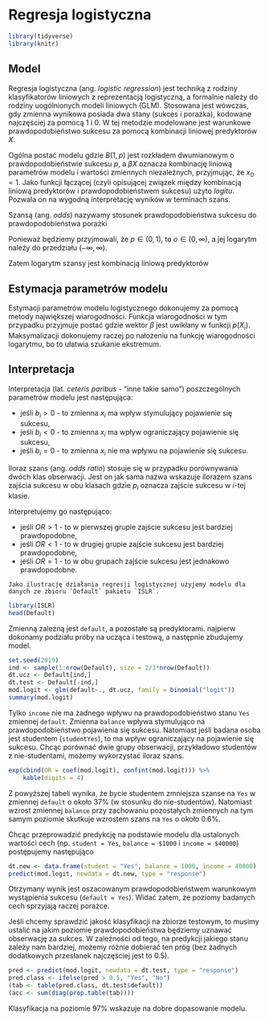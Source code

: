 # Regresja logistyczna

```{r include=FALSE}
library(tidyverse)
library(knitr)
```


## Model

Regresja logistyczna (ang. *logistic regression*) jest techniką z rodziny klasyfikatorów liniowych z reprezentacją logistyczną, a formalnie należy do rodziny uogólnionych modeli liniowych (GLM). Stosowana jest wówczas, gdy zmienna wynikowa posiada dwa stany (sukces i porażka), kodowane najczęściej za pomocą 1 i 0. W tej metodzie modelowane jest warunkowe prawdopodobieństwo sukcesu za pomocą kombinacji liniowej predyktorów $X$. 

Ogólna postać modelu 
\begin{align}
    Y\sim &B(1, p)\\
    p(X)=&\E(Y|X)=\frac{\exp(\beta X)}{1+\exp(\beta X)},
\end{align}
gdzie $B(1,p)$ jest rozkładem dwumianowym o prawdopodobieństwie sukcesu $p$, a $\beta X$ oznacza kombinację liniową parametrów modelu i wartości zmiennych niezależnych, przyjmując, że $x_0=1$. Jako funkcji łączącej (czyli opisującej związek między kombinacją liniową predyktorów i prawdopodobieństwem sukcesu) użyto *logitu*. Pozwala on na wygodną interpretację wyników w terminach szans.

Szansą (ang. *odds*) nazywamy stosunek prawdopodobieństwa sukcesu do prawdopodobieństwa porażki
\begin{equation}
    o = \frac{p}{1-p}.
\end{equation}

Ponieważ będziemy przyjmowali, że $p\in (0,1)$, to $o\in (0,\infty)$, a jej logarytm należy do przedziału $(-\infty, \infty)$.

Zatem logarytm szansy jest kombinacją liniową predyktorów
\begin{equation}
    \log\left[\frac{p(X)}{1-p(X)}\right]=\beta_0+\beta_1x_1+\ldots+\beta_dx_d.
\end{equation}

## Estymacja parametrów modelu

Estymacji parametrów modelu logistycznego dokonujemy za pomocą metody największej wiarogodności. Funkcja wiarogodności w tym przypadku przyjmuje postać
\begin{equation}
    L(X_1,\ldots,X_n,\beta)=\prod_{i=1}^{n}p(X_i)^Y_i[1-p(X_i)]^{1-Y_i},
\end{equation}
gdzie wektor $\beta$ jest uwikłany w funkcji $p(X_i)$. Maksymalizacji dokonujemy raczej po nałożeniu na funkcję wiarogodności logarytmu, bo to ułatwia szukanie ekstremum.
\begin{equation}
    \log L(X_1,\ldots,X_n,\beta) = \sum_{i=1}^n(Y_i\log p(X_i)+(1-Y_i)\log(1-p(X_i))).
\end{equation}

## Interpretacja

Interpretacja (lat. *ceteris paribus* - "inne takie samo") poszczególnych parametrów modelu jest następująca:

- jeśli $b_i>0$ - to zmienna $x_i$ ma wpływ stymulujący pojawienie się sukcesu,
- jeśli $b_i<0$ - to zmienna $x_i$ ma wpływ ograniczający pojawienie się sukcesu,
- jeśli $b_i=0$ - to zmienna $x_i$ nie ma wpływu na pojawienie się sukcesu.

Iloraz szans (ang. *odds ratio*) stosuje się w przypadku porównywania dwóch klas obserwacji. Jest on jak sama nazwa wskazuje ilorazem szans zajścia sukcesu w obu klasach
\begin{equation}
    OR = \frac{p_1}{1-p_1}\frac{1-p_2}{p_2},
\end{equation}
gdzie $p_i$ oznacza zajście sukcesu w $i$-tej klasie.

Interpretujemy go następująco:

- jeśli $OR>1$ - to w pierwszej grupie zajście sukcesu jest bardziej prawdopodobne,
- jeśli $OR<1$ - to w drugiej grupie zajście sukcesu jest bardziej prawdopodobne,
- jeśli $OR=1$ - to w obu grupach zajście sukcesu jest jednakowo prawdopodobne.

```{example, logit}
Jako ilustrację działania regresji logistycznej użyjemy modelu dla danych ze zbioru `Default` pakietu `ISLR`.
```

```{r}
library(ISLR)
head(Default)
```

Zmienną zależną jest `default`, a pozostałe są predyktorami. najpierw dokonamy podziału próby na ucząca i testową, a następnie zbudujemy model.

```{r}
set.seed(2019)
ind <- sample(1:nrow(Default), size = 2/3*nrow(Default))
dt.ucz <- Default[ind,]
dt.test <- Default[-ind,]
mod.logit <- glm(default~., dt.ucz, family = binomial("logit"))
summary(mod.logit)
```

Tylko `income` nie ma żadnego wpływu na prawdopodobieństwo stanu `Yes` zmiennej `default`. Zmienna `balance` wpływa stymulująco na prawdopodobieństwo pojawienia się sukcesu. Natomiast jeśli badana osoba jest studentem (`studentYes`), to ma wpływ ograniczający na pojawienie się sukcesu. Chcąc porównać dwie grupy obserwacji, przykładowo studentów z nie-studentami, możemy wykorzystać iloraz szans.

```{r}
exp(cbind(OR = coef(mod.logit), confint(mod.logit))) %>% 
    kable(digits = 4)
```

Z powyższej tabeli wynika, że bycie studentem zmniejsza szanse na `Yes` w zmiennej `default` o około 37% (w stosunku do nie-studentów). Natomiast wzrost zmiennej `balance` przy zachowaniu pozostałych zmiennych na tym samym poziomie skutkuje wzrostem szans na `Yes` o około 0.6%.

Chcąc przeprowadzić predykcję na podstawie modelu dla ustalonych wartości cech (np. `student = Yes`, `balance = $1000` i `income = $40000`) postępujemy następująco

```{r}
dt.new <- data.frame(student = "Yes", balance = 1000, income = 40000)
predict(mod.logit, newdata = dt.new, type = "response")
```

Otrzymany wynik jest oszacowanym prawdopodobieństwem warunkowym wystąpienia sukcesu (`default = Yes`). Widać zatem, że poziomy badanych cech sprzyjają raczej porażce.

Jeśli chcemy sprawdzić jakość klasyfikacji na zbiorze testowym, to musimy ustalić na jakim poziomie prawdopodobieństwa będziemy uznawać obserwację za sukces. W zależności od tego, na predykcji jakiego stanu zależy nam bardziej, możemy różnie dobierać ten próg (bez żadnych dodatkowych przesłanek najczęściej jest to 0.5).

```{r}
pred <- predict(mod.logit, newdata = dt.test, type = "response")
pred.class <- ifelse(pred > 0.5, "Yes", "No")
(tab <- table(pred.class, dt.test$default))
(acc <- sum(diag(prop.table(tab))))
```

Klasyfikacja na poziomie 97% wskazuje na dobre dopasowanie modelu.
